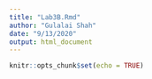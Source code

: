 ```yaml
---
title: "Lab3B.Rmd"
author: "Gulalai Shah"
date: "9/13/2020"
output: html_document
---
```


```r
knitr::opts_chunk$set(echo = TRUE)
```

